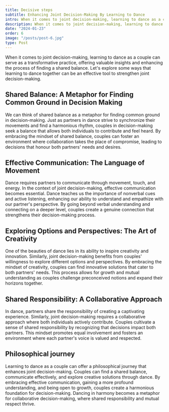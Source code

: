 ```yaml
---
title: Decisive steps
subtitle: Enhancing Joint Decision-Making By Learning to Dance
intro: When it comes to joint decision-making, learning to dance as a couple can serve as a transformative practice, offering valuable insights and enhancing the process of finding a shared balance.
description: When it comes to joint decision-making, learning to dance as a couple can serve as a transformative practice, offering valuable insights and enhancing the process of finding a shared balance.
date: "2024-01-23"
order: 6
image: "/posts/post-6.jpg"
type: Post
---
```



When it comes to joint decision-making, learning to dance as a couple can serve as a transformative practice, offering valuable insights and enhancing the process of finding a shared balance. Let's explore some ways that learning to dance together can be an effective tool to strengthen joint decision-making.

## Shared Balance: A Metaphor for Finding Common Ground in Decision Making

We can think of shared balance as a metaphor for finding common ground in decision-making. Just as partners in dance strive to synchronize their movements and find a harmonious rhythm, couples in decision-making seek a balance that allows both individuals to contribute and feel heard. By embracing the mindset of shared balance, couples can foster an environment where collaboration takes the place of compromise,  leading to decisions that honour both partners' needs and desires.

## Effective Communication: The Language of Movement

Dance requires partners to communicate through movement, touch, and energy. In the context of joint decision-making, effective communication becomes essential. Dance teaches us the importance of nonverbal cues and active listening, enhancing our ability to understand and empathize with our partner's perspective. By going beyond verbal understanding and connecting on a deeper level, couples create a genuine connection that strengthens their decision-making process.

## Exploring Options and Perspectives: The Art of Creativity

One of the beauties of dance lies in its ability to inspire creativity and innovation. Similarly, joint decision-making benefits from couples' willingness to explore different options and perspectives. By embracing the mindset of creativity, couples can find innovative solutions that cater to both partners' needs. This process allows for growth and mutual understanding as couples challenge preconceived notions and expand their horizons together.

## Shared Responsibility: A Collaborative Approach

In dance, partners share the responsibility of creating a captivating experience. Similarly, joint decision-making requires a collaborative approach where both individuals actively contribute. Couples cultivate a sense of shared responsibility by recognizing that decisions impact both partners. This mindset promotes equal involvement and fosters an environment where each partner's voice is valued and respected.

## Philosophical journey

Learning to dance as a couple can offer a philosophical journey that enhances joint decision-making. Couples can find a shared balance, communicate effectively, and explore creative solutions through dance. By embracing effective communication, gaining a more profound understanding, and being open to growth, couples create a harmonious foundation for decision-making. Dancing in harmony becomes a metaphor for collaborative decision-making, where shared responsibility and mutual respect thrive. 

